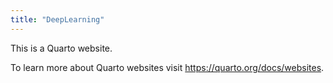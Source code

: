 ```yaml
---
title: "DeepLearning"
---
```


This is a Quarto website.

To learn more about Quarto websites visit <https://quarto.org/docs/websites>.
